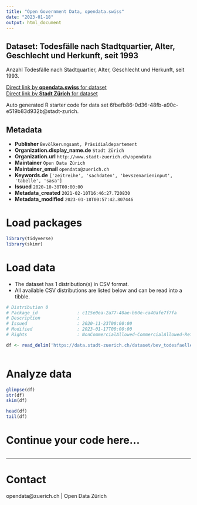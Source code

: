 ```yaml
---
title: "Open Government Data, opendata.swiss"
date: "2023-01-18"
output: html_document
---
```


## Dataset: Todesfälle nach Stadtquartier, Alter, Geschlecht und Herkunft, seit 1993


Anzahl Todesfälle nach Stadtquartier, Alter, Geschlecht und Herkunft, seit 1993.


[Direct link by **opendata.swiss** for dataset](https://opendata.swiss/de/dataset/todesfalle-nach-stadtquartier-alter-geschlecht-und-herkunft-seit-19931)<br>
[Direct link by **Stadt Zürich** for dataset](https://data.stadt-zuerich.ch/dataset/bev_todesfaelle_jahr_alter_geschlecht_herkunft_quartier_od5703)

Auto generated R starter code for data set 6fbefb86-0d36-48fb-a90c-e519b83d932b@stadt-zurich.

## Metadata

- **Publisher** `Bevölkerungsamt, Präsidialdepartement`
- **Organization.display_name.de** `Stadt Zürich`
- **Organization.url** `http://www.stadt-zuerich.ch/opendata`
- **Maintainer** `Open Data Zürich`
- **Maintainer_email** `opendata@zuerich.ch`
- **Keywords.de** `['zeitreihe', 'sachdaten', 'bevszenarieninput', 'tabelle', 'sasa']`
- **Issued** `2020-10-30T00:00:00`
- **Metadata_created** `2021-02-10T16:46:27.720830`
- **Metadata_modified** `2023-01-18T00:57:42.807446`


# Load packages

```r

library(tidyverse)
library(skimr)

```

# Load data

-   The dataset has 1 distribution(s) in CSV format.
-   All available CSV distributions are listed below and can be read into a tibble.

```r

# Distribution 0
# Package_id               : c115e0ea-2a77-40ae-b60e-ca40afe7f7fa
# Description              : 
# Issued                   : 2020-11-23T00:00:00
# Modified                 : 2023-01-17T00:00:00
# Rights                   : NonCommercialAllowed-CommercialAllowed-ReferenceNotRequired

df <- read_delim('https://data.stadt-zuerich.ch/dataset/bev_todesfaelle_jahr_alter_geschlecht_herkunft_quartier_od5703/download/BEV570OD5703.csv')



```

# Analyze data

```r

glimpse(df)
str(df)
skim(df)

head(df)
tail(df)

```

# Continue your code here...

```r

```

------------------------------------------------------------------------

# Contact

opendata@zuerich.ch | Open Data Zürich
